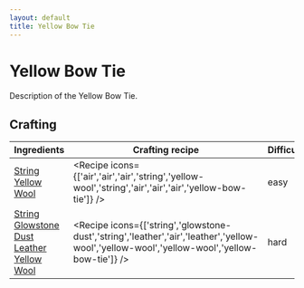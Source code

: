 ```yaml
---
layout: default
title: Yellow Bow Tie
---
```



Yellow Bow Tie
===================

Description of the Yellow Bow Tie.

## Crafting

| Ingredients | Crafting recipe | Difficulty |
| ----------- | --------------- | ------------- |
| [String](https://minecraft.wiki/w/String)<br/>[Yellow Wool](https://minecraft.wiki/w/Yellow_Wool) | <Recipe icons={['air','air','air','string','yellow-wool','string','air','air','air','yellow-bow-tie']} /> | easy |
| [String](https://minecraft.wiki/w/String)<br/>[Glowstone Dust](https://minecraft.wiki/w/Glowstone_Dust)<br/>[Leather](https://minecraft.wiki/w/Leather)<br/>[Yellow Wool](https://minecraft.wiki/w/Yellow_Wool) | <Recipe icons={['string','glowstone-dust','string','leather','air','leather','yellow-wool','yellow-wool','yellow-wool','yellow-bow-tie']} /> | hard |

